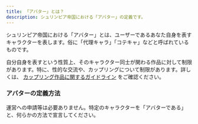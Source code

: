 ```yaml
---
title: 「アバター」とは？
description: シュリンピア帝国における「アバター」の定義です。
---
```


<Stub />

シュリンピア帝国における「アバター」とは、ユーザーであるあなた自身を表すキャラクターを表します。俗に「代理キャラ」「コテキャ」などと呼ばれているものです。

自分自身を表すという性質上、そのキャラクター同士が関わる作品に対して制限があります。特に、性的な交流や、カップリングについて制限があります。詳しくは、 [カップリング作品に関するガイドライン](%E3%82%AB%E3%83%83%E3%83%95%E3%82%9A%E3%83%AA%E3%83%B3%E3%82%AF%E3%82%99%E4%BD%9C%E5%93%81%E3%81%AB%E9%96%A2%E3%81%99%E3%82%8B%E3%82%AB%E3%82%99%E3%82%A4%E3%83%88%E3%82%99%E3%83%A9%E3%82%A4%E3%83%B3%2037b56d22249444fe852e01b6d4cd3723.md) をご確認ください。

### アバターの定義方法

運営への申請等は必要ありません。特定のキャラクターを「アバターである」と、何らかの方法で宣言してください。